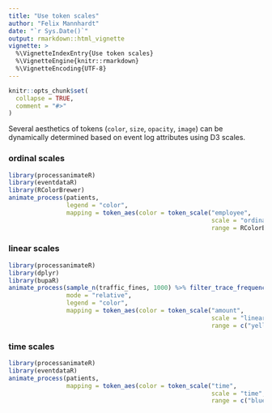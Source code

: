```yaml
---
title: "Use token scales"
author: "Felix Mannhardt"
date: "`r Sys.Date()`"
output: rmarkdown::html_vignette
vignette: >
  %\VignetteIndexEntry{Use token scales}
  %\VignetteEngine{knitr::rmarkdown}
  %\VignetteEncoding{UTF-8}
---
```


```r
knitr::opts_chunk$set(
  collapse = TRUE,
  comment = "#>"
)
```

Several aesthetics of tokens (`color`, `size`, `opacity`, `image`) can be dynamically determined based on event log attributes using D3 scales.

### ordinal scales
```r
library(processanimateR)
library(eventdataR)
library(RColorBrewer)
animate_process(patients, 
                legend = "color", 
                mapping = token_aes(color = token_scale("employee", 
                                                        scale = "ordinal", 
                                                        range = RColorBrewer::brewer.pal(8, "Paired"))))
```

### linear scales
```r
library(processanimateR)
library(dplyr)
library(bupaR)
animate_process(sample_n(traffic_fines, 1000) %>% filter_trace_frequency(percentage = 0.95),
                mode = "relative",
                legend = "color", 
                mapping = token_aes(color = token_scale("amount", 
                                                        scale = "linear", 
                                                        range = c("yellow","red"))))
```

### time scales
```r
library(processanimateR)
library(eventdataR)
animate_process(patients, 
                mapping = token_aes(color = token_scale("time", 
                                                        scale = "time", 
                                                        range = c("blue","red"))))
```
